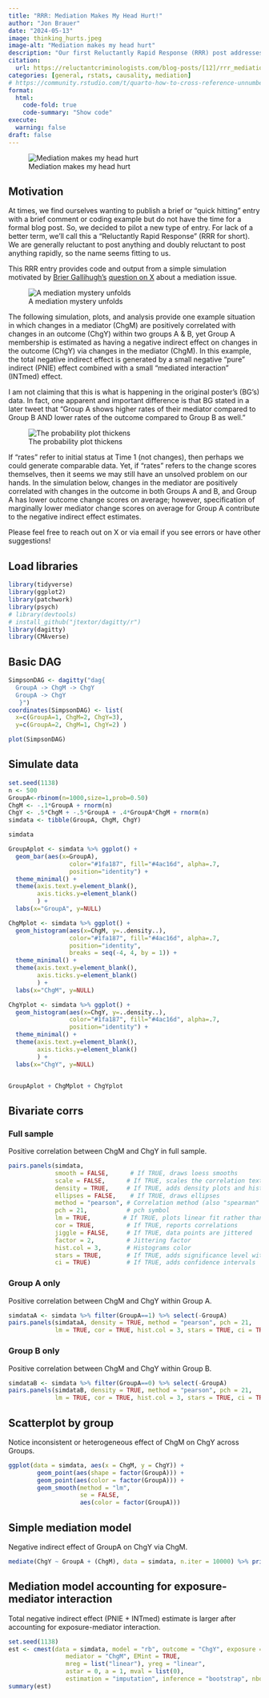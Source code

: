 ```yaml
---
title: "RRR: Mediation Makes My Head Hurt!"
author: "Jon Brauer"
date: "2024-05-13"
image: thinking_hurts.jpeg
image-alt: "Mediation makes my head hurt"
description: "Our first Reluctantly Rapid Response (RRR) post addresses a confusing mediation issue."
citation:
  url: https://reluctantcriminologists.com/blog-posts/[12]/rrr_mediation.html
categories: [general, rstats, causality, mediation]
# https://community.rstudio.com/t/quarto-how-to-cross-reference-unnumbered-book-chapter/136279/2
format:
  html:
    code-fold: true
    code-summary: "Show code"
execute: 
  warning: false
draft: false
---
```


![Mediation makes my head hurt](thinking_hurts.jpeg)

## Motivation

At times, we find ourselves wanting to publish a brief or "quick hitting" entry with a brief comment or coding example but do not have the time for a formal blog post. So, we decided to pilot a new type of entry. For lack of a better term, we'll call this a "Reluctantly Rapid Response" (RRR for short). We are generally reluctant to post anything and doubly reluctant to post anything rapidly, so the name seems fitting to us. 

This RRR entry provides code and output from a simple simulation motivated by [Brier Gallihugh's](https://twitter.com/Brier_Gallihugh) [question on X](https://x.com/Brier_Gallihugh/status/1789398630425649302) about a mediation issue. 

![A mediation mystery unfolds](BG_tweet.jpeg)

The following simulation, plots, and analysis provide one example situation in which changes in a mediator (ChgM) are positively correlated with changes in an outcome (ChgY) within two groups A & B, yet Group A membership is estimated as having a negative indirect effect on changes in the outcome (ChgY) via changes in the mediator (ChgM). In this example, the total negative indirect effect is generated by a small negative "pure" indirect (PNIE) effect combined with a small "mediated interaction" (INTmed) effect. 

I am not claiming that this is what is happening in the original poster's (BG's) data. In fact, one apparent and important difference is that BG stated in a later tweet that "Group A shows higher rates of their mediator compared to Group B AND lower rates of the outcome compared to Group B as well." 

![The probability plot thickens](BG_tweet2.jpeg)

If "rates" refer to initial status at Time 1 (not changes), then perhaps we could generate comparable data. Yet, if "rates" refers to the change scores themselves, then it seems we may still have an unsolved problem on our hands. In the simulation below, changes in the mediator are positively correlated with changes in the outcome in both Groups A and B, and Group A has lower outcome change scores on average; however, specification of marginally lower mediator change scores on average for Group A contribute to the negative indirect effect estimates. 

Please feel free to reach out on X or via email if you see errors or have other suggestions! 

## Load libraries

```r
library(tidyverse)
library(ggplot2)
library(patchwork)
library(psych)
# library(devtools)
# install_github("jtextor/dagitty/r")
library(dagitty)
library(CMAverse)

```

## Basic DAG

```r
SimpsonDAG <- dagitty("dag{
  GroupA -> ChgM -> ChgY
  GroupA -> ChgY
   }") 
coordinates(SimpsonDAG) <- list(
  x=c(GroupA=1, ChgM=2, ChgY=3),
  y=c(GroupA=2, ChgM=1, ChgY=2) )

plot(SimpsonDAG)
```

## Simulate data

```r

set.seed(1138)
n <- 500
GroupA<-rbinom(n=1000,size=1,prob=0.50)
ChgM <- -.1*GroupA + rnorm(n)
ChgY <- .5*ChgM + -.5*GroupA + .4*GroupA*ChgM + rnorm(n)
simdata <- tibble(GroupA, ChgM, ChgY)

simdata
```

```r
GroupAplot <- simdata %>% ggplot() +
  geom_bar(aes(x=GroupA),
                 color="#1fa187", fill="#4ac16d", alpha=.7,
                 position="identity") + 
  theme_minimal() + 
  theme(axis.text.y=element_blank(),  
        axis.ticks.y=element_blank()
        ) +
  labs(x="GroupA", y=NULL)

ChgMplot <- simdata %>% ggplot() +
  geom_histogram(aes(x=ChgM, y=..density..),
                 color="#1fa187", fill="#4ac16d", alpha=.7,
                 position="identity", 
                 breaks = seq(-4, 4, by = 1)) + 
  theme_minimal() + 
  theme(axis.text.y=element_blank(),  
        axis.ticks.y=element_blank()
        ) +
  labs(x="ChgM", y=NULL)

ChgYplot <- simdata %>% ggplot() +
  geom_histogram(aes(x=ChgY, y=..density..),
                 color="#1fa187", fill="#4ac16d", alpha=.7,
                 position="identity") + 
  theme_minimal() + 
  theme(axis.text.y=element_blank(),  
        axis.ticks.y=element_blank()
        ) +
  labs(x="ChgY", y=NULL)


GroupAplot + ChgMplot + ChgYplot
```

## Bivariate corrs

### Full sample

Positive correlation between ChgM and ChgY in full sample.

```r
pairs.panels(simdata,
             smooth = FALSE,      # If TRUE, draws loess smooths
             scale = FALSE,      # If TRUE, scales the correlation text font
             density = TRUE,     # If TRUE, adds density plots and histograms
             ellipses = FALSE,    # If TRUE, draws ellipses
             method = "pearson", # Correlation method (also "spearman" or "kendall")
             pch = 21,           # pch symbol
             lm = TRUE,         # If TRUE, plots linear fit rather than the LOESS (smoothed) fit
             cor = TRUE,         # If TRUE, reports correlations
             jiggle = FALSE,     # If TRUE, data points are jittered
             factor = 2,         # Jittering factor
             hist.col = 3,       # Histograms color
             stars = TRUE,       # If TRUE, adds significance level with stars
             ci = TRUE)          # If TRUE, adds confidence intervals
```

### Group A only 

Positive correlation between ChgM and ChgY within Group A.

```r

simdataA <- simdata %>% filter(GroupA==1) %>% select(-GroupA)
pairs.panels(simdataA, density = TRUE, method = "pearson", pch = 21, 
             lm = TRUE, cor = TRUE, hist.col = 3, stars = TRUE, ci = TRUE)  
```

### Group B only 

Positive correlation between ChgM and ChgY within Group B.

```r

simdataB <- simdata %>% filter(GroupA==0) %>% select(-GroupA)
pairs.panels(simdataB, density = TRUE, method = "pearson", pch = 21, 
             lm = TRUE, cor = TRUE, hist.col = 3, stars = TRUE, ci = TRUE)  
```

## Scatterplot by group

Notice inconsistent or heterogeneous effect of ChgM on ChgY across Groups. 

```r
ggplot(data = simdata, aes(x = ChgM, y = ChgY)) +
        geom_point(aes(shape = factor(GroupA))) +
        geom_point(aes(color = factor(GroupA))) +
        geom_smooth(method = "lm", 
                    se = FALSE, 
                    aes(color = factor(GroupA))) 
```


## Simple mediation model

Negative indirect effect of GroupA on ChgY via ChgM.

```r
mediate(ChgY ~ GroupA + (ChgM), data = simdata, n.iter = 10000) %>% print(short = TRUE)
```

## Mediation model accounting for exposure-mediator interaction

Total negative indirect effect (PNIE + INTmed) estimate is larger after accounting for exposure-mediator interaction. 

```r
set.seed(1138)
est <- cmest(data = simdata, model = "rb", outcome = "ChgY", exposure = "GroupA",
                mediator = "ChgM", EMint = TRUE,
                mreg = list("linear"), yreg = "linear",
                astar = 0, a = 1, mval = list(0),
                estimation = "imputation", inference = "bootstrap", nboot = 20)
summary(est)
```


